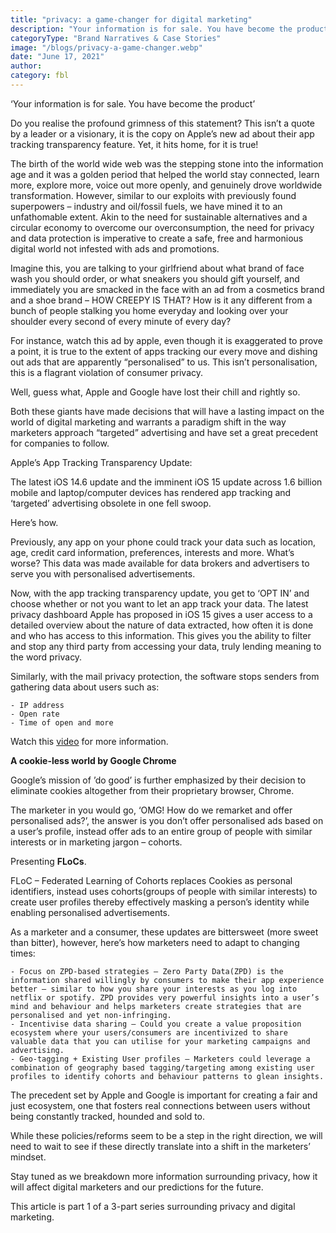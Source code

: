 ```yaml
---
title: "privacy: a game-changer for digital marketing"
description: "Your information is for sale. You have become the product"
categoryType: "Brand Narratives & Case Stories"
image: "/blogs/privacy-a-game-changer.webp"
date: "June 17, 2021"
author:
category: fbl
---
```


‘Your information is for sale. You have become the product’

Do you realise the profound grimness of this statement? This isn’t a quote by a leader or a visionary, it is the copy on Apple’s new ad about their app tracking transparency feature. Yet, it hits home, for it is true!

The birth of the world wide web was the stepping stone into the information age and it was a golden period that helped the world stay connected, learn more, explore more, voice out more openly, and genuinely drove worldwide transformation. However, similar to our exploits with previously found superpowers – industry and oil/fossil fuels, we have mined it to an unfathomable extent. Akin to the need for sustainable alternatives and a circular economy to overcome our overconsumption, the need for privacy and data protection is imperative to create a safe, free and harmonious digital world not infested with ads and promotions.

Imagine this, you are talking to your girlfriend about what brand of face wash you should order, or what sneakers you should gift yourself, and immediately you are smacked in the face with an ad from a cosmetics brand and a shoe brand – HOW CREEPY IS THAT? How is it any different from a bunch of people stalking you home everyday and looking over your shoulder every second of every minute of every day?

For instance, watch this ad by apple, even though it is exaggerated to prove a point, it is true to the extent of apps tracking our every move and dishing out ads that are apparently “personalised” to us. This isn’t personalisation, this is a flagrant violation of consumer privacy.

Well, guess what, Apple and Google have lost their chill and rightly so.

Both these giants have made decisions that will have a lasting impact on the world of digital marketing and warrants a paradigm shift in the way marketers approach “targeted” advertising and have set a great precedent for companies to follow.

Apple’s App Tracking Transparency Update:

The latest iOS 14.6 update and the imminent iOS 15 update across 1.6 billion mobile and laptop/computer devices has rendered app tracking and ‘targeted’ advertising obsolete in one fell swoop.

Here’s how.

Previously, any app on your phone could track your data such as location, age, credit card information, preferences, interests and more. What’s worse? This data was made available for data brokers and advertisers to serve you with personalised advertisements.

Now, with the app tracking transparency update, you get to ‘OPT IN’ and choose whether or not you want to let an app track your data. The latest privacy dashboard Apple has proposed in iOS 15 gives a user access to a detailed overview about the nature of data extracted, how often it is done and who has access to this information. This gives you the ability to filter and stop any third party from accessing your data, truly lending meaning to the word privacy.

Similarly, with the mail privacy protection, the software stops senders from gathering data about users such as:

    - IP address
    - Open rate
    - Time of open and more

Watch this <a href="https://www.youtube.com/watch?v=G05nEgsXgoI" target="_blank">video</a> for more information.

**A cookie-less world by Google Chrome**

Google’s mission of ’do good’ is further emphasized by their decision to eliminate cookies altogether from their proprietary browser, Chrome.

The marketer in you would go, ‘OMG! How do we remarket and offer personalised ads?’, the answer is you don’t offer personalised ads based on a user’s profile, instead offer ads to an entire group of people with similar interests or in marketing jargon – cohorts.

Presenting **FLoCs**.

FLoC – Federated Learning of Cohorts replaces Cookies as personal identifiers, instead uses cohorts(groups of people with similar interests) to create user profiles thereby effectively masking a person’s identity while enabling personalised advertisements.

As a marketer and a consumer, these updates are bittersweet (more sweet than bitter), however, here’s how marketers need to adapt to changing times:

    - Focus on ZPD-based strategies – Zero Party Data(ZPD) is the information shared willingly by consumers to make their app experience better – similar to how you share your interests as you log into netflix or spotify. ZPD provides very powerful insights into a user’s mind and behaviour and helps marketers create strategies that are personalised and yet non-infringing.
    - Incentivise data sharing – Could you create a value proposition ecosystem where your users/consumers are incentivized to share valuable data that you can utilise for your marketing campaigns and advertising.
    - Geo-tagging + Existing User profiles – Marketers could leverage a combination of geography based tagging/targeting among existing user profiles to identify cohorts and behaviour patterns to glean insights.

The precedent set by Apple and Google is important for creating a fair and just ecosystem, one that fosters real connections between users without being constantly tracked, hounded and sold to.

While these policies/reforms seem to be a step in the right direction, we will need to wait to see if these directly translate into a shift in the marketers’ mindset.

Stay tuned as we breakdown more information surrounding privacy, how it will affect digital marketers and our predictions for the future.

This article is part 1 of a 3-part series surrounding privacy and digital marketing.
